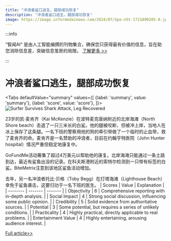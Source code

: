 ```yaml
---
title: "冲浪者鲨口逃生，腿部成功恢复"
description: "冲浪者鲨口逃生，腿部成功恢复"
image: https://image.informedainews.com/2024/07/Spo-n5t-1721890205-0.jpg
---
```



:::info

“智闻AI“ 是由人工智能编撰的刊物集合，确保您只获得最有价值的信息，旨在助您消除信息差，突破信息茧房的局限。  [了解更多 >>](/)

:::

# 冲浪者鲨口逃生，腿部成功恢复


<Tabs
	defaultValue="summary"
	values={[
	{label: 'summary', value: 'summary'},
	{label: 'score', value: 'score'},
]}>
<TabItem value="summary">
<img
  src="https://image.informedainews.com/2024/07/Spo-n5t-1721890205-0.jpg"
  alt="Surfer Survives Shark Attack, Leg Recovered"
/>



23岁的凯·麦肯齐（Kai McKenzie）在波特麦克唐纳附近的北岸海滩（North Shore beach）击退了一只三米长的白鲨。他的腿被咬断，但被冲上岸，当地人在冰上保存了这条腿。一名下班的警察用他的狗的牵引带做了一个临时的止血带，救了麦肯齐的命。麦肯齐是一名赞助的冲浪者，目前在约翰亨特医院（John Hunter hospital）情况严重但稳定地康复中。

GoFundMe活动筹集了超过4万美元以帮助他的康复。北岸海滩只能通过一条土路到达，最近有鲨鱼出没的记录。在科夫斯港附近的索特尔检测到一只带有标签的白鲨。BiteMetrix注意到该地区鲨鱼活动增加。

去年，另一名冲浪者托比·贝格（Toby Begg）在灯塔海滩（Lighthouse Beach）幸免于鲨鱼袭击，这要归功于一名下班的医生。
</TabItem>
<TabItem value="score">
	| Scores     | Value   | Explanation |
	| -------- | ------- | ------- |
	| Objectivity  | 6    | Comprehensive reporting with in-depth analysis.    |
	| Social Impact | 4     | Strong social discussion, influencing some public opinion.    |
	| Credibility    | 5    | Solid evidence from authoritative sources.    |
	| Potential    | 3    | Some potential, but requires a series of unlikely conditions.    |
	| Practicality    | 4    | Highly practical, directly applicable to real problems.    |
	| Entertainment Value    | 4    | Highly entertaining, arousing audience interest.    |
</TabItem>
</Tabs>

[Full article>>](https://www.theguardian.com/australia-news/article/2024/jul/24/surfers-leg-kai-mckenzie-port-macquarie-shark-attack-washes-up)

